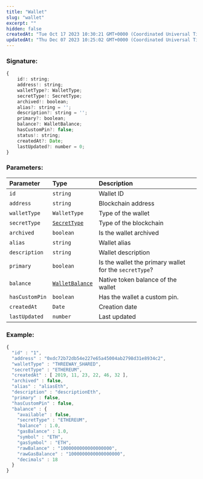 ```yaml
---
title: "Wallet"
slug: "wallet"
excerpt: ""
hidden: false
createdAt: "Tue Oct 17 2023 10:30:21 GMT+0000 (Coordinated Universal Time)"
updatedAt: "Thu Dec 07 2023 10:25:02 GMT+0000 (Coordinated Universal Time)"
---
```

### Signature:

```javascript
{
    id!: string;
    address!: string;
    walletType?: WalletType;
    secretType!: SecretType;
    archived!: boolean;
    alias?: string = '';
    description?: string = '';
    primary?: boolean;
    balance?: WalletBalance;
    hasCustomPin?: false;
    status!: string;
    createdAt?: Date;
    lastUpdated?: number = 0;
}
```

### Parameters:

| Parameter      | Type                                                          | Description                                            |
| :------------- | :------------------------------------------------------------ | :----------------------------------------------------- |
| `id`           | `string`                                                      | Wallet ID                                              |
| `address`      | `string`                                                      | Blockchain address                                     |
| `walletType`   | `WalletType`                                                  | Type of the wallet                                     |
| `secretType`   | [`SecretType`](https://venly.readme.io/docs/secrettype)       | Type of the blockchain                                 |
| `archived`     | `boolean`                                                     | Is the wallet archived                                 |
| `alias`        | `string`                                                      | Wallet alias                                           |
| `description`  | `string`                                                      | Wallet description                                     |
| `primary`      | `boolean`                                                     | Is the wallet the primary wallet for the `secretType`? |
| `balance`      | [`WalletBalance`](https://venly.readme.io/docs/walletbalance) | Native token balance of the wallet                     |
| `hasCustomPin` | `boolean`                                                     | Has the wallet a custom pin.                           |
| `createdAt`    | `Date`                                                        | Creation date                                          |
| `lastUpdated`  | `number`                                                      | Last updated                                           |

### Example:

```javascript
{
  "id" : "1",
  "address" : "0xdc72b72db54e227e65a45004ab2798d31e8934c2",
  "walletType" : "THREEWAY_SHARED",
  "secretType" : "ETHEREUM",
  "createdAt" : [ 2019, 11, 23, 22, 46, 32 ],
  "archived" : false,
  "alias" : "aliasEth",
  "description" : "descriptionEth",
  "primary" : false,
  "hasCustomPin" : false,
  "balance" : {
    "available" : false,
    "secretType" : "ETHEREUM",
    "balance" : 1.0,
    "gasBalance" : 1.0,
    "symbol" : "ETH",
    "gasSymbol" : "ETH",
    "rawBalance" : "1000000000000000000",
    "rawGasBalance" : "1000000000000000000",
    "decimals" : 18
  }
}
```

